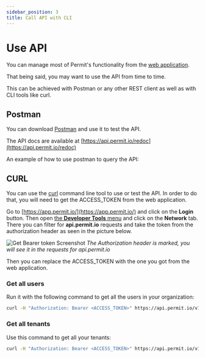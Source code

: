 ```yaml
---
sidebar_position: 3
title: Call API with CLI
---
```



# Use API

You can manage most of Permit's functionality from the [web application](https://app.permit.io/).

That being said, you may want to use the API from time to time.

This can be achieved with Postman or any other REST client as well as with CLI tools like curl.

## Postman

You can download [Postman](https://www.getpostman.com/downloads/mac) and use it to test the API.

The API docs are available at [https://api.permit.io/redoc](https://api.permit.io/redoc)

An example of how to use postman to query the API:

<ReactPlayer controls url='/video/API-usage-example.mp4' />

## CURL

You can use the [curl](https://curl.haxx.se/) command line tool to use or test the API.
In order to do that, you will need to get the ACCESS_TOKEN from the web application.

Go to [https://app.permit.io/](https://app.permit.io/) and click on the **Login** button.
Then open [the **Developer Tools** menu](https://developer.chrome.com/docs/devtools/open/) and click on the **Network** tab.
There you can filter for **api.permit.io** requests and take the token from the authorization header as seen in the picture below.

![Get Bearer token Screenshot](/img/screenshots/get_bearer_token.png)
_The Authorization header is marked, you will see it in the requests for api.permit.io_

Then you can replace the ACCESS_TOKEN with the one you got from the web application.

### Get all users
Run it with the following command to get all the users in your organization:

```bash
curl -H "Authorization: Bearer <ACCESS_TOKEN>" https://api.permit.io/v1/users
```

### Get all tenants
Use this command to get all your tenants:

```bash
curl -H "Authorization: Bearer <ACCESS_TOKEN>" https://api.permit.io/v1/tenants
```
